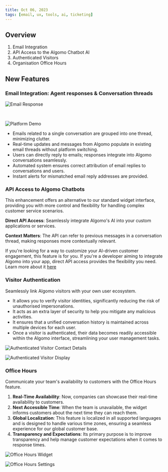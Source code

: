 ```yaml
---
title: Oct 06, 2023
tags: [email, ux, tools, ai, ticketing]
---
```


## Overview

1. Email Integration
2. API Access to the Algomo Chatbot AI
3. Authenticated Visitors
4. Organisation Office Hours

## New Features

### **Email Integration: Agent responses & Conversation threads**

![Email Response](./assets/images/Email-Reply-Agent-Email.png)

<br />

![Platform Demo](./assets/images/Email-Reply-Agent-Platform.png)

- Emails related to a single conversation are grouped into one thread, minimizing clutter.
- Real-time updates and messages from Algomo populate in existing email threads without platform switching.
- Users can directly reply to emails; responses integrate into Algomo conversations seamlessly.
- Automated system ensures correct attribution of email replies to conversations and users.
- Instant alerts for mismatched email reply addresses are provided.

### **API Access to Algomo Chatbots**

This enhancement offers an alternative to our standard widget interface, providing you with more control and flexibility for handling complex customer service scenarios.

**Direct API Access**: Seamlessly integrate Algomo's AI into your custom applications or services.

**Context Matters**: The API can refer to previous messages in a conversation thread, making responses more contextually relevant.

If you're looking for a way to customize your AI-driven customer engagement, this feature is for you. If you're a developer aiming to integrate Algomo into your app, direct API access provides the flexibility you need. Learn more about it [here](https://help.algomo.com/docs/api-access/Using%20Our%20Apis)

### Visitor Authentication

Seamlessly link Algomo visitors with your own user ecosystem.

- It allows you to verify visitor identities, significantly reducing the risk of unauthorised impersonations.
- It acts as an extra layer of security to help you mitigate any malicious activities.
- It ensures that a unified conversation history is maintained across multiple devices for each user.
- Once a visitor is authenticated, their data becomes readily accessible within the Algomo interface, streamlining your user management tasks.

![Authenticated Visitor Contact Details](./assets/images/authenticated-visitor-contact-details.png)

![Authenticated Visitor Display](./assets/images/authenticated-visitor-display.png)

### Office Hours

Communicate your team's availability to customers with the Office Hours feature.

1. **Real-Time Availability**: Now, companies can showcase their real-time availability to customers.
2. **Next Accessible Time**: When the team is unavailable, the widget informs customers about the next time they can reach them.
3. **Global Localization**: This feature is localized in all supported languages and is designed to handle various time zones, ensuring a seamless experience for our global customer base.
4. **Transparency and Expectations**: Its primary purpose is to improve transparency and help manage customer expectations when it comes to response times.

![Office Hours Widget](./assets/images/office-hours-widget.png)

![Office Hours Settings](./assets/images/office-hours-settings.png)

<br />

